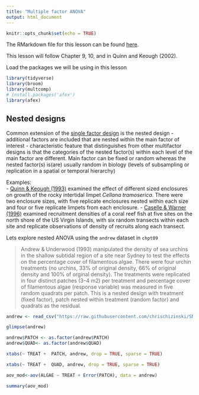 ```yaml
---
title: "Multiple factor ANOVA"
output: html_document
---
```


```r
knitr::opts_chunk$set(echo = TRUE)

```

The RMarkdown file for this lesson can be found [here](https://raw.githubusercontent.com/chrischizinski/SNR_R_Group/master/Rmd/2016-12-16-ANOVA_multifactor.Rmd).

This lesson will follow Chapter 9, 10, and in Quinn and Keough (2002).

Load the packages we will be using in this lesson

```r
library(tidyverse)
library(broom)
library(multcomp)
# install.packages('afex')
library(afex)
```

## Nested designs

Common extension of the [single factor design](https://chrischizinski.github.io/SNR_R_Group/2016-12-09-ANOVA_1factor) is the nested design
- additional factors are included that are nested within the main factor of interest
- characteristic feature that distinguishes from other multifactor designs is that the categories of the nested factor(s) within each level of the main factor are different. Main factor can be fixed or random whereas the nested factor(s) is(are) usually random in biology (levels of subsampling or replication in a spatial or temporal hierarchy)

Examples:  
 - [Quinn & Keough (1993)](https://www.researchgate.net/profile/Mick_Keough/publication/250215193_Potential_effect_of_enclosure_size_on_field_experiments_with_herbivorous_intertidal_gastropods/links/53e0d37c0cf24f90ff60ba97.pdf)  examined the effect of different sized enclosures on growth of the rocky intertidal limpet *Cellana tramoserica*. There were two  enclosure sizes, with five replicate enclosures nested within each size and four or five replicate limpets from each enclosure. 
- [Caselle & Warner (1996)](http://onlinelibrary.wiley.com/doi/10.2307/2265748/full) examined recruitment densities of a coral reef fish at five sites on the north shore of the US Virgin Islands, with six random transects within each site and replicate observations of density of recruits along each transect.

Lets explore nested ANOVA using the `andrew` dataset in `chpt09`

> Andrew & Underwood (1993) manipulated the density of sea urchins in the shallow subtidal region of a site near Sydney to test the effects on the percentage cover of filamentous algae. There were four urchin treatments (no urchins, 33% of original density, 66% of original density and 100% of orginal density). The treatments were replicated in four distinct patches (3–4 m2) per treatment and percentage cover of filamentous algae (response variable) was measured in five random quadrats per patch. This is a nested design with treatment (fixed factor), patch nested within treatment (random factor) and quadrats as the residual.

```r
andrew <- read_csv("https://raw.githubusercontent.com/chrischizinski/SNR_R_Group/master/data/ExperimentalDesignData/chpt09/andrew.csv")

glimpse(andrew)

andrew$PATCH <- as.factor(andrew$PATCH)
andrew$QUAD<- as.factor(andrew$QUAD)

xtabs(~ TREAT +  PATCH, andrew, drop = TRUE, sparse = TRUE)

xtabs(~ TREAT +  QUAD, andrew, drop = TRUE, sparse = TRUE)

```


```r
aov_mod<-aov(ALGAE ~ TREAT + Error(PATCH), data = andrew)

summary(aov_mod)

```

